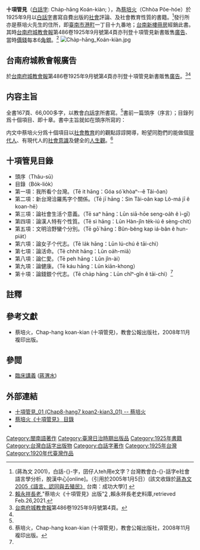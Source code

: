 '''十項管見'''（[[白話字|白話字]]: Cha̍p-hāng Koán-kiàn; {{lang-en|Ten my insights}}），為[[蔡培火|蔡培火]]（Chhòa Pôe-hóe）於1925年9月以[[白話字|白話字]]書寫自費出版的[[社會|社會]]評論、及社會教育性質的書籍。<ref>(蔣為文 2001)，白話-{}-字，囝仔人teh用e文字？台灣教會白-{}-話字e社會語言學分析，脫漢中心[online]。（引用於2005年1月5日）(該文收錄於[http://ebook.de-han.org/ggk 蔣為文2005《語言、認同與去殖民》] {{Wayback|url=http://ebook.de-han.org/ggk |date=20210412113735 }}台南：成功大學)[http://www.de-han.org/pehoeji/childish/1.htm] {{Wayback|url=http://www.de-han.org/pehoeji/childish/1.htm |date=20201202050301 }}</ref>發行所亦是蔡培火先生的住所，即[[臺南市|臺南市]][[港町_(臺南市)|港町]]一丁目十九番地；[[台南新樓冊房|台南新樓冊房]]經銷此書。其時[[台南府城教會報|台南府城教會報]]第486卷1925年9月號第4頁亦刊登十項管見新書販售[[廣告|廣告]]、當時[[價錢|價錢]]每本6[[角_(货币单位)|角銀]]。<ref name=tshkkkk>[[賴永祥|賴永祥]][[長老|長老]],"蔡培火《十項管見》出版"[http://www.laijohn.com/archives/pc/Chhoa/Chhoa,Phoe/poj/10hang/adv.htm] {{Wayback|url=http://www.laijohn.com/archives/pc/Chhoa/Chhoa,Phoe/poj/10hang/adv.htm |date=20191231221446 }},賴永祥長老史料庫,retrieved Feb.26,2021.</ref>
[[File:Cha̍p-hāng_Koán-kiàn.jpg|thumb]]
==台南府城教會報廣告==
於[[台南府城教會報|台南府城教會報]]第486卷1925年9月號第4頁亦刊登十項管見新書販售[[廣告|廣告]]。<ref>[[台南府城教會報|台南府城教會報]]第486卷1925年9月號第4頁。</ref><ref name=tshkkkk/>

{{quote|《十項管見(Cha̍p-hāng Koán-kiàn)》<br>

這本是蔡培火先生新著的冊，用羅馬字來印。將伊平時ài佮同胞談論，揀較重要的十項。Hit中間攏分4、5條詳細的目錄，來淺明hit 的理氣。句句都是對伊心內透露出-來，會thang叫醒咱的精神。所講的話是真平pāng ，所論的事也是咱每日平常所做。內容充足，材料豐富。若讀著這本冊，無各樣親像當面受伊的指教，實在是開啟智識，培養道德的好冊--lah！ 這本冊已經印好teh佮，是四六版，160外面，66000外字。tī這月半beh發行；每本6角銀，郵費四錢(chiam)。若買上10本，郵費m̄免；亦學生聯合買30本以上，beh算減兩割。 發行所是蔡培火先生in兜預，就是台南市港町一丁目19番地。臺南市港町一丁目19番地蔡培火，阮台南新樓冊房也有替伊賣。}}

==内容主旨==
全書167頁、66,000多字，以教會[[白話字|白話字]]所書寫。<ref name=tshkkkk/>書前一篇頭序（序言）；目錄列爲十個項目、即十章。書中主旨就如在頭序所寫的：

{{quote|………Gôan-lâi ha̍k-būn sī tùi chē-chē lâng ê keng-giām, chē-chē lâng ê sim-su lâi cho͘-chit kiat-sêng ê. Kóng chi̍t kù khah bêng, ha̍k-būn chiū-sī beh chhán-bêng sū-bu̍t ê chin-ké, hó-pháiⁿ, súi-bái ê koan-hē, chèng-lâng hia̍p-le̍k só͘ chò-sêng ê; thang kóng sī chèng-lâng kong-ke ê châi-sán. Só͘-í ha̍k-būn sī lâng-lâng to lóng tio̍h-ài ū. Lâng ê thâu-náu bô ha̍k-būn, pí pa̍k-tó͘ bô chia̍h-mi̍h sī khah chhám. Tâi-ôan ê ha̍k-būn hùi-thûi kàu chhin-chhiūⁿ kin-ná-ji̍t chit-ê khóan; m̄-bián kóng kàu sím-mi̍h ha̍k-būn; kan-taⁿ bat-jī ē-hiáu siá-phoe kì-siàu ê lâng, chi̍t-chng-siā chóng khêng m̄-chai ū kúi lâng?………<br/>''（原來學問是tùi 濟濟人ê 經驗，濟濟人ê 心思來組織結成ê。講一句較明，學問就是beh 闡明事物ê 真假、好歹、súi-bái ê 關係，眾人協力所做成ê；thang 講是眾人公家ê 財產。所以學問是人人都 攏著ài 有。人ê 頭腦無學問，比腹肚無食物是較慘。台灣ê 學問廢頹到親像今仔日這個款；m̄免講到甚物學問；kan-ta bat 字會曉寫批記數ê 人，一庄社總khêng m̄知有幾人？）''}}

内文中蔡培火分爲十個項目以[[社會|社會]][[教育|教育]]的的觀點諄諄開導，盼望同胞們的能做個[[現代人|現代人]]、有現代人的[[社會|社會]][[意識|意識]]及健全的[[人生觀|人生觀]]。<ref name=tsaphangkuanken>蔡培火，Chap-hang koan-kian (十項管見)，教會公報出版社，2008年11月複印出版。{{ISBN|978-986-6947-89-6}}</ref>

==十項管見目錄==
*頭序（Thâu-sū）
*目錄（Bo̍k-lio̍k）
*第一項：我所看个台灣。（Tē it hāng：Góa só͘ khòaⁿ--ê Tâi-ôan）
*第二項：新台灣洽羅馬字个關係。（Tē jī  hāng：Sin Tâi-oân kap Lô-má jī ê koan-hē）
*第三項：論社會生活个意義。（Tē saⁿ hāng：Lūn siā-hōe seng-oa̍h ê ì-gī）
*第四項：論漢人特有个性質。（Tē sì hāng：Lūn Hàn-jîn te̍k-iú ê sèng-chit）
*第五項：文明洽野蠻个分別。（Tē gō͘ hāng：Bûn-bêng kap iá-bân ê hun-pia̍t）
*第六項：論女子个代志。（Tē la̍k hāng：Lūn lú-chú ê tāi-chì）
*第七項：論活命。（Tē chhit hāng：Lūn oa̍h-miā）
*第八項：論仁愛。（Tē peh hāng：Lūn jîn-ài）
*第九項：論健康。（Tē káu hāng：Lūn kiān-khong）
*第十項：論錢銀个代志。（Tē cha̍p hāng：Lūn chîⁿ-gîn ê tāi-chì）<ref name=tsaphangkuanken/>

==註釋==
{{reflist|2}}

==參考文獻==
{{refbegin}}
*蔡培火，Chap-hang koan-kian (十項管見)，教會公報出版社，2008年11月複印出版。{{ISBN|978-986-6947-89-6}}
{{refend}}

==參閲==
*[[臨床講義|臨床講義]] ([[蔣渭水|蔣渭水]])

==外部連結==
{{wikisource|zh-min-nan:Cha̍p-hāng Koán-kiàn|Cha̍p-hāng Koán-kiàn}}
*[http://ip194097.ntcu.edu.tw/nmtl/DADWT/thak.asp?id=314 十項管見_01 (Chap8-hang7 koan2-kian3_01) -- 蔡培火] {{Wayback|url=http://ip194097.ntcu.edu.tw/nmtl/DADWT/thak.asp?id=314 |date=20210628031226 }}
*[http://www.laijohn.com/archives/pc/Chhoa/Chhoa,Phoe/works/chap/contents.htm 蔡培火《十項管見》 目錄] {{Wayback|url=http://www.laijohn.com/archives/pc/Chhoa/Chhoa,Phoe/works/chap/contents.htm |date=20200129180918 }}
*{{cite web|url=http://ip194097.ntcu.edu.tw/memory/tgb/thak.asp?id=881&page=1|title=台語文記憶|access-date=2021-07-19|archive-date=2021-07-19|archive-url=https://web.archive.org/web/20210719210954/http://ip194097.ntcu.edu.tw/memory/tgb/thak.asp?id=881&page=1|dead-url=no}}

[[Category:閩南語著作|Category:閩南語著作]]
[[Category:臺灣日治時期出版品|Category:臺灣日治時期出版品]]
[[Category:1925年書籍|Category:1925年書籍]]
[[Category:台灣白話字出版物|Category:台灣白話字出版物]]
[[Category:白話字著作|Category:白話字著作]]
[[Category:1925年台灣|Category:1925年台灣]]
[[Category:1920年代臺灣作品|Category:1920年代臺灣作品]]
